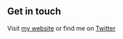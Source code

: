 ## Get in touch

Visit [my website](https://talkthinkdo.com/) or find me on  [Twitter](https://twitter.com/talkthinkdo) 

